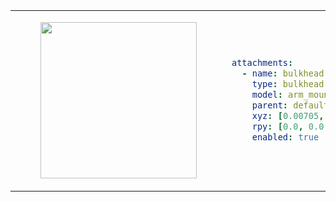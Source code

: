 <table>
    <tr>
        <td>
            <center>
            <figure>
                <img
                    src={require("./img/bulkhead_arm_mount.png").default}
                    width="250"
                />
            </figure>
            </center>
        </td>
<td>

```yaml
attachments:
  - name: bulkhead
    type: bulkhead
    model: arm_mount
    parent: default_mount
    xyz: [0.00705, 0.0, 0.24184]
    rpy: [0.0, 0.0, 0.0]
    enabled: true
```
</td>
</tr>
</table>
